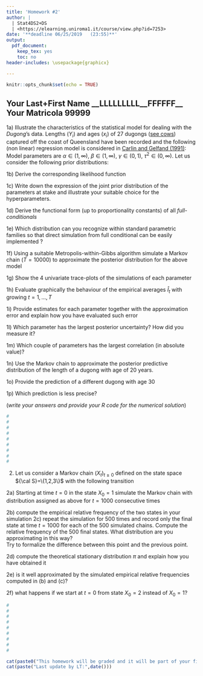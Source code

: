 ```yaml
---
title: 'Homework #2'
author: |
  | Stat4DS2+DS
  | <https://elearning.uniroma1.it/course/view.php?id=7253>
date: '**deadline 06/25/2019   (23:55)**'
output:
  pdf_document:
    keep_tex: yes
    toc: no
header-includes: \usepackage{graphicx}

---
```



```r
knitr::opts_chunk$set(echo = TRUE)
```

## Your Last+First Name __LLLLLLLLL__FFFFFF__ Your Matricola __99999__

1a)  Illustrate the characteristics of the statistical model for dealing with the *Dugong*'s data. Lengths ($Y_i$)  and  ages ($x_i$) of  27 dugongs ([see cows](https://en.wikipedia.org/wiki/Dugong)) captured off the coast of Queensland have been recorded and the
  following (non linear)  regression model is considered in [Carlin and Gelfand (1991)](http://people.ee.duke.edu/~lcarin/Gelfand91.pdf):
\begin{eqnarray*}
Y_i &\sim& N(\mu_i, \tau^2) \\
\mu_i=f(x_i)&=& \alpha - \beta \gamma^{x_i}\\
\end{eqnarray*}
Model parameters are
$\alpha \in (1, \infty)$,
$\beta \in (1, \infty)$,
$\gamma \in (0,1)$,
$\tau^2 \in (0,\infty)$. 
Let us consider the following prior distributions:
\begin{eqnarray*}
\alpha &\sim&  N(0,\sigma^2_{\alpha})\\
\beta  &\sim&  N(0,\sigma^2_{\beta}) \\
\gamma &\sim&  Unif(0,1)\\
\tau^2 &\sim&  IG(a,b)) (Inverse Gamma)
\end{eqnarray*}


1b)  Derive the corresponding likelihood function

1c)  Write down the expression of the joint prior distribution of the parameters at stake and illustrate your suitable choice for the hyperparameters.

1d)  Derive the functional form  (up to proportionality constants) of all *full-conditionals*

1e)  Which distribution can you recognize within standard parametric
  families
so that direct simulation from full conditional can be easily implemented ?

1f)  Using a suitable Metropolis-within-Gibbs algorithm simulate a Markov chain 
($T=10000$) to approximate the posterior distribution for the above model

1g)  Show the 4 univariate trace-plots of the simulations of each parameter

1h)  Evaluate graphically the behaviour of the empirical averages 
$\hat{I}_t$  with growing $t=1,...,T$

1i)  Provide estimates for each parameter together with the
  approximation error and explain how you have evaluated such error

1l)  Which parameter has the largest posterior uncertainty? How did
  you measure it?

1m)  Which couple of parameters has the largest correlation (in
  absolute value)?

1n)  Use the Markov chain to approximate the posterior predictive 
distribution of the length
  of a dugong with age of 20 years.

1o)  Provide the prediction of a different dugong with age 30 

1p)  Which prediction is less precise?


(*write your answers and provide your R code for the numerical solution*)


```r
#
#
#
#
#
#
#
#
#
```


\newpage

2)  Let us consider a Markov chain 
$(X_t)_{t \geq 0}$
defined on the state space ${\cal S}=\{1,2,3\}$
with the following transition 



\begin{center} 
\includegraphics[width=6cm]{frog.pdf} 
\end{center}



2a)  Starting at time $t=0$ in the state  $X_0=1$
simulate the Markov chain with distribution assigned as above
for $t=1000$ consecutive times

2b)  compute the empirical relative frequency of the two states in
  your simulation
2c)  repeat the simulation for 500 times and record only 
the final state at time $t=1000$ for each of the 
  500 simulated chains. Compute the relative
  frequency of the 500 final states.
What distribution are you approximating in this way?  
Try to formalize the difference between this point and the previous
point. 

2d)  compute the theoretical stationary distribution $\pi$ and explain how
  you have obtained it

2e)  is it well approximated by the simulated empirical relative
  frequencies computed in (b) and (c)?
  
2f)  what happens if we start at $t=0$ from state 
$X_0=2$ instead of  $X_0=1$?



```r
#
#
#
#
#
#
#
#
#
```

\vspace{6cm}

```r
cat(paste0("This homework will be graded and it will be part of your final evaluation \n\n "))
cat(paste("Last update by LT:",date()))
```


